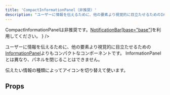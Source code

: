 ```yaml
---
title: 'CompactInformationPanel（非推奨）'
description: "ユーザーに情報を伝えるために、他の要素より視覚的に目立たせるためのInformationPanelよりもコンパクトなコンポーネントです。NotificationBar[base='base']で代替が可能になったため非推奨です。"
---
```


<BaseColumn>
  <WarningIcon text={
    <span>
    CompactInformationPanelは非推奨です。<a href="/products/components/notification-bar/">NotificationBar[base="base"]</a>を利用してください。
    </span>}
    />
</BaseColumn>

ユーザーに情報を伝えるために、他の要素より視覚的に目立たせるための[InformationPanel](/products/components/information-panel/)よりもコンパクトなコンポーネントです。
InformationPanelとは異なり、パネルを閉じることはできません。

伝えたい情報の種類によってアイコンを切り替えて使います。

<ComponentStory name="CompactInformationPanel" />

## Props

<ComponentPropsTable name="CompactInformationPanel" />


